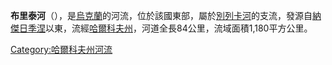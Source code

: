 '''布里泰河'''（{{lang-uk|Бритай}}），是[[烏克蘭|烏克蘭]]的河流，位於該國東部，屬於[[別列卡河|別列卡河]]的支流，發源自[[納傑日季涅_(布利茲紐基區)|納傑日季涅]]以東，流經[[哈爾科夫州|哈爾科夫州]]，河道全長84公里，流域面積1,180平方公里。

{{DEFAULTSORT:Бритай (річка)}}
[[Category:哈爾科夫州河流|Category:哈爾科夫州河流]]


{{Ukraine-river-stub}}